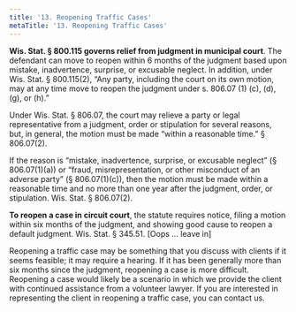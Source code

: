 ```yaml
---
title: '13.	Reopening Traffic Cases'
metaTitle: '13. Reopening Traffic Cases'
---
```


**Wis. Stat. § 800.115 governs relief from judgment in municipal court**. The defendant can move to reopen within 6 months of the judgment based upon mistake, inadvertence, surprise, or excusable neglect. In addition, under Wis. Stat. § 800.115(2), “Any party, including the court on its own motion, may at any time move to reopen the judgment under s. 806.07 (1) (c), (d), (g), or (h).”

Under Wis. Stat. § 806.07, the court may relieve a party or legal representative from a judgment, order or stipulation for several reasons, but, in general, the motion must be made “within a reasonable time.” § 806.07(2).

If the reason is “mistake, inadvertence, surprise, or excusable neglect” (§ 806.07(1)(a)) or “fraud, misrepresentation, or other misconduct of an adverse party” (§ 806.07(1)(c)), then the motion must be made within a reasonable time and no more than one year after the judgment, order, or stipulation. Wis. Stat. § 806.07(2).

**To reopen a case in circuit court**, the statute requires notice, filing a motion within six months of the judgment, and showing good cause to reopen a default judgment. Wis. Stat. § 345.51. [Oops … leave in]

Reopening a traffic case may be something that you discuss with clients if it seems feasible; it may require a hearing. If it has been generally more than six months since the judgment, reopening a case is more difficult. Reopening a case would likely be a scenario in which we provide the client with continued assistance from a volunteer lawyer. If you are interested in representing the client in reopening a traffic case, you can contact us.
